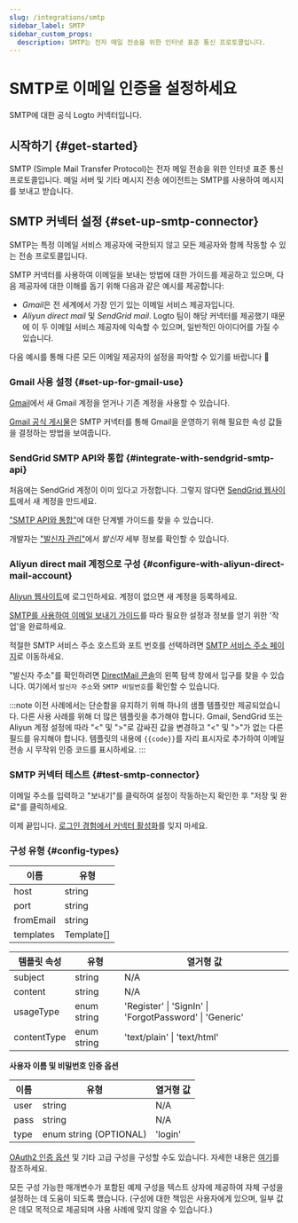 ```yaml
---
slug: /integrations/smtp
sidebar_label: SMTP
sidebar_custom_props:
  description: SMTP는 전자 메일 전송을 위한 인터넷 표준 통신 프로토콜입니다.
---
```



# SMTP로 이메일 인증을 설정하세요

SMTP에 대한 공식 Logto 커넥터입니다.

<GuideTip />

## 시작하기 \{#get-started}

SMTP (Simple Mail Transfer Protocol)는 전자 메일 전송을 위한 인터넷 표준 통신 프로토콜입니다. 메일 서버 및 기타 메시지 전송 에이전트는 SMTP를 사용하여 메시지를 보내고 받습니다.

## SMTP 커넥터 설정 \{#set-up-smtp-connector}

SMTP는 특정 이메일 서비스 제공자에 국한되지 않고 모든 제공자와 함께 작동할 수 있는 전송 프로토콜입니다.

SMTP 커넥터를 사용하여 이메일을 보내는 방법에 대한 가이드를 제공하고 있으며, 다음 제공자에 대한 이해를 돕기 위해 다음과 같은 예시를 제공합니다:

- *Gmail*은 전 세계에서 가장 인기 있는 이메일 서비스 제공자입니다.
- _Aliyun direct mail_ 및 _SendGrid mail_. Logto 팀이 해당 커넥터를 제공했기 때문에 이 두 이메일 서비스 제공자에 익숙할 수 있으며, 일반적인 아이디어를 가질 수 있습니다.

다음 예시를 통해 다른 모든 이메일 제공자의 설정을 파악할 수 있기를 바랍니다 :rocket:

### Gmail 사용 설정 \{#set-up-for-gmail-use}

[Gmail](https://mail.google.com/)에서 새 Gmail 계정을 얻거나 기존 계정을 사용할 수 있습니다.

[Gmail 공식 게시물](https://support.google.com/a/answer/176600)은 SMTP 커넥터를 통해 Gmail을 운영하기 위해 필요한 속성 값들을 결정하는 방법을 보여줍니다.

### SendGrid SMTP API와 통합 \{#integrate-with-sendgrid-smtp-api}

처음에는 SendGrid 계정이 이미 있다고 가정합니다. 그렇지 않다면 [SendGrid 웹사이트](https://app.sendgrid.com/)에서 새 계정을 만드세요.

["SMTP API와 통합"](https://docs.sendgrid.com/for-developers/sending-email/integrating-with-the-smtp-api)에 대한 단계별 가이드를 찾을 수 있습니다.

개발자는 ["발신자 관리"](https://mc.sendgrid.com/senders)에서 _발신자_ 세부 정보를 확인할 수 있습니다.

### Aliyun direct mail 계정으로 구성 \{#configure-with-aliyun-direct-mail-account}

[Aliyun 웹사이트](https://cn.aliyun.com/)에 로그인하세요. 계정이 없으면 새 계정을 등록하세요.

[SMTP를 사용하여 이메일 보내기 가이드](https://www.alibabacloud.com/help/en/directmail/latest/send-emails-using-smtp)를 따라 필요한 설정과 정보를 얻기 위한 '작업'을 완료하세요.

적절한 SMTP 서비스 주소 호스트와 포트 번호를 선택하려면 [SMTP 서비스 주소 페이지](https://www.alibabacloud.com/help/en/directmail/latest/smtp-service-address)로 이동하세요.

"발신자 주소"를 확인하려면 [DirectMail 콘솔](https://dm.console.aliyun.com/)의 왼쪽 탐색 창에서 입구를 찾을 수 있습니다. 여기에서 `발신자 주소`와 `SMTP 비밀번호`를 확인할 수 있습니다.

:::note
이전 사례에서는 단순함을 유지하기 위해 하나의 샘플 템플릿만 제공되었습니다. 다른 사용 사례를 위해 더 많은 템플릿을 추가해야 합니다.
Gmail, SendGrid 또는 Aliyun 계정 설정에 따라 "\<" 및 ">"로 감싸진 값을 변경하고 "\<" 및 ">"가 없는 다른 필드를 유지해야 합니다.
템플릿의 내용에 `{{code}}`를 자리 표시자로 추가하여 이메일 전송 시 무작위 인증 코드를 표시하세요.
:::

### SMTP 커넥터 테스트 \{#test-smtp-connector}

이메일 주소를 입력하고 "보내기"를 클릭하여 설정이 작동하는지 확인한 후 "저장 및 완료"를 클릭하세요.

이제 끝입니다. [로그인 경험에서 커넥터 활성화](/connectors/email-connectors/#enable-email-sign-up-or-sign-in)를 잊지 마세요.

### 구성 유형 \{#config-types}

| 이름      | 유형       |
| --------- | ---------- |
| host      | string     |
| port      | string     |
| fromEmail | string     |
| templates | Template[] |

| 템플릿 속성 | 유형        | 열거형 값                                               |
| ----------- | ----------- | ------------------------------------------------------- |
| subject     | string      | N/A                                                     |
| content     | string      | N/A                                                     |
| usageType   | enum string | 'Register' \| 'SignIn' \| 'ForgotPassword' \| 'Generic' |
| contentType | enum string | 'text/plain' \| 'text/html'                             |

**사용자 이름 및 비밀번호 인증 옵션**

| 이름 | 유형                   | 열거형 값 |
| ---- | ---------------------- | --------- |
| user | string                 | N/A       |
| pass | string                 | N/A       |
| type | enum string (OPTIONAL) | 'login'   |

[OAuth2 인증 옵션](https://nodemailer.com/smtp/oauth2/) 및 기타 고급 구성을 구성할 수도 있습니다. 자세한 내용은 [여기](https://nodemailer.com/smtp/)를 참조하세요.

모든 구성 가능한 매개변수가 포함된 예제 구성을 텍스트 상자에 제공하여 자체 구성을 설정하는 데 도움이 되도록 했습니다. (구성에 대한 책임은 사용자에게 있으며, 일부 값은 데모 목적으로 제공되며 사용 사례에 맞지 않을 수 있습니다.)
